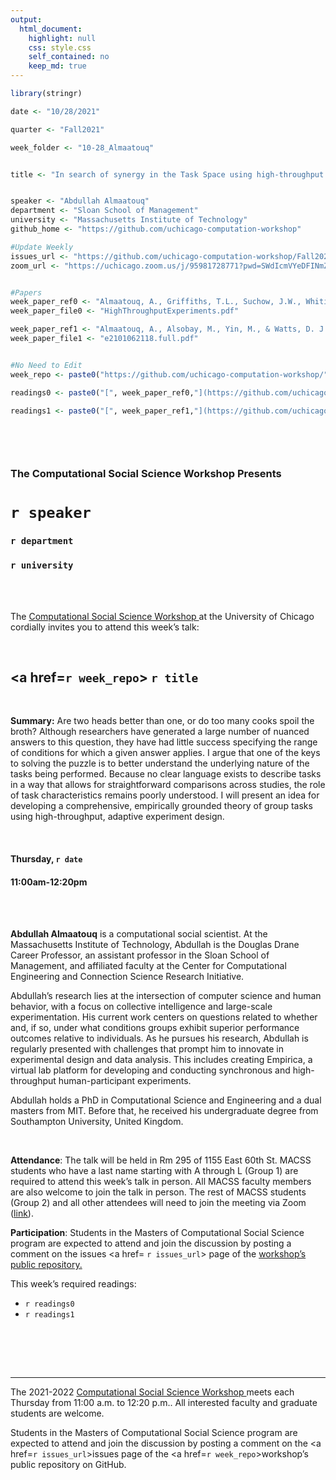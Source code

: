 ```yaml
---
output:
  html_document:
    highlight: null
    css: style.css
    self_contained: no
    keep_md: true
---
```


```r
library(stringr)

date <- "10/28/2021"

quarter <- "Fall2021"

week_folder <- "10-28_Almaatouq"


title <- "In search of synergy in the Task Space using high-throughput experiment design"


speaker <- "Abdullah Almaatouq"
department <- "Sloan School of Management"
university <- "Massachusetts Institute of Technology"
github_home <- "https://github.com/uchicago-computation-workshop"

#Update Weekly
issues_url <- "https://github.com/uchicago-computation-workshop/Fall2021/issues/7"
zoom_url <- "https://uchicago.zoom.us/j/95981728771?pwd=SWdIcmVYeDFINmZpaldkbmsxUmN4dz09"


#Papers
week_paper_ref0 <- "Almaatouq, A., Griffiths, T.L., Suchow, J.W., Whiting, M.E., Evans, J., & Watts, D.J., 'Playing 20,0000 Questions with Nature: High-Throughput Experimentation in Social and Behavioral Science.'"
week_paper_file0 <- "HighThroughputExperiments.pdf"

week_paper_ref1 <- "Almaatouq, A., Alsobay, M., Yin, M., & Watts, D. J. (2021). 'Task complexity moderates group synergy.' Proceedings of the National Academy of Sciences, 118(36)."
week_paper_file1 <- "e2101062118.full.pdf"


#No Need to Edit
week_repo <- paste0("https://github.com/uchicago-computation-workshop/",quarter,"/tree/master/",week_folder)

readings0 <- paste0("[", week_paper_ref0,"](https://github.com/uchicago-computation-workshop/",quarter,"/blob/master/", week_folder,"/",week_paper_file0,")")

readings1 <- paste0("[", week_paper_ref1,"](https://github.com/uchicago-computation-workshop/",quarter,"/blob/master/", week_folder,"/",week_paper_file1,")")
  



```



<br>

<h3 class=pfblock-header> The Computational Social Science Workshop Presents </h3>

<h1 class=pfblock-header3> `r speaker`</h1>
<h3 class=pfblock-header3> `r department` </h3>
<h3 class=pfblock-header3> `r university` </h3>

<br><br>



<p class=pfblock-header3>The <a href="https://macss.uchicago.edu/content/computation-workshop"> Computational Social Science Workshop </a> at the University of Chicago cordially invites you to attend this week's talk:</p>



<br>

<div class=pfblock-header3>
<h2 class=pfblock-header>
  <a href=`r week_repo`> `r title` </a>
</h2>

<br>
</div>



<p class=footertext2>

**Summary:** Are two heads better than one, or do too many cooks spoil the broth? Although researchers have generated a large number of nuanced answers to this question, they have had little success specifying the range of conditions for which a given answer applies. I argue that one of the keys to solving the puzzle is to better understand the underlying nature of the tasks being performed. Because no clear language exists to describe tasks in a way that allows for straightforward comparisons across studies, the role of task characteristics remains poorly understood. I will present an idea for developing a comprehensive, empirically grounded theory of group tasks using high-throughput, adaptive experiment design.


</p>

<br>

<h4 class=pfblock-header3> Thursday, `r date` </h4>
<h4 class=pfblock-header3> 11:00am-12:20pm </h4>

<br><br>

<p class=footertext2>

**Abdullah Almaatouq** is a computational social scientist. At the Massachusetts Institute of Technology, Abdullah is the Douglas Drane Career Professor, an assistant professor in the Sloan School of Management, and affiliated faculty at the Center for Computational Engineering and Connection Science Research Initiative. 

Abdullah’s research lies at the intersection of computer science and human behavior, with a focus on collective intelligence and large-scale experimentation. His current work centers on questions related to whether and, if so, under what conditions groups exhibit superior performance outcomes relative to individuals. As he pursues his research, Abdullah is regularly presented with challenges that prompt him to innovate in experimental design and data analysis. This includes creating Empirica, a virtual lab platform for developing and conducting synchronous and high-throughput human-participant experiments.

Abdullah holds a PhD in Computational Science and Engineering and a dual masters from MIT. Before that, he received his undergraduate degree from Southampton University, United Kingdom.
</p>

<br>

<p class=footertext2>

**Attendance**: The talk will be held in Rm 295 of 1155 East 60th St. MACSS students who have a last name starting with A through L (Group 1) are required to attend this week's talk in person. All MACSS faculty members are also welcome to join the talk in person. The rest of MACSS students (Group 2) and all other attendees will need to join the meeting via Zoom ([link](`r zoom_url`)).
</p>

<p class=footertext2>

**Participation**: Students in the Masters of Computational Social Science program are expected to attend and join the discussion by posting a comment on the issues <a href= `r issues_url`> page </a> of the <a href="https://github.com/uchicago-computation-workshop"> workshop's public repository.</a>

This week's required readings:

- `r readings0`
- `r readings1`


<br>

<br><br>

---

<p class=footertext> The 2021-2022 <a href="https://macss.uchicago.edu/content/computation-workshop"> Computational Social Science Workshop </a> meets each Thursday from 11:00 a.m. to 12:20 p.m.. All interested faculty and graduate students are welcome.</p>



<p class=footertext>Students in the Masters of Computational Social Science program are expected to attend and join the discussion by posting a comment on the <a href=`r issues_url`>issues page</a> of the <a href=`r week_repo`>workshop's public repository on GitHub.</a></p>
